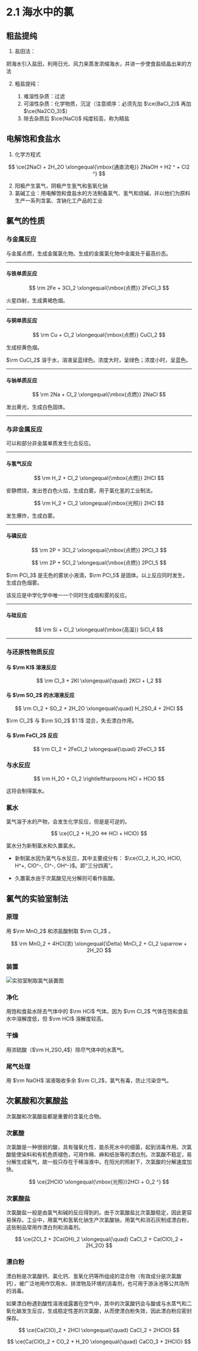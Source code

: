 
# 2.1 海水中的氯

## 粗盐提纯

1. 盐田法：

把海水引入盐田，利用日光、风力来蒸发浓缩海水，并进一步使食盐结晶出来的方法

2. 粗盐提纯：

    1. 难溶性杂质：过滤
    2. 可溶性杂质：化学物质，沉淀（注意顺序：必须先加 $\ce{BaCl_2}$ 再加 $\ce{Na2CO_3}$）
    3. 除去杂质后 $\ce{NaCl}$ 纯度较高，称为精盐

## 电解饱和食盐水

1. 化学方程式

$$
\ce{2NaCl + 2H_2O \xlongequal{\mbox{通直流电}} 2NaOH + H2 ^ + Cl2 ^}
$$
    
2. 阳极产生氯气，阴极产生氢气和氢氧化钠
3. 氯碱工业：用电解饱和食盐水的方法制备氯气、氢气和烧碱，并以他们为原料生产一系列含氯、含钠化工产品的工业

## 氯气的性质

### 与金属反应

与金属点燃，生成金属氯化物。生成的金属氯化物中金属处于最高价态。

---

#### 与铁单质反应

$$
\rm
2Fe + 3Cl_2 \xlongequal{\mbox{点燃}} 2FeCl_3
$$

火星四射，生成黄褐色烟。

---

#### 与铜单质反应

$$
\rm
Cu + Cl_2 \xlongequal{\mbox{点燃}} CuCl_2
$$

生成棕黄色烟。

$\rm CuCl_2$ 溶于水，溶液呈蓝绿色。浓度大时，呈绿色；浓度小时，呈蓝色。

---

#### 与钠单质反应

$$
\rm
2Na + Cl_2 \xlongequal{\mbox{点燃}} 2NaCl
$$

发出黄光，生成白色固体。

---

### 与非金属反应

可以和部分非金属单质发生化合反应。

---

#### 与氢气反应

$$
\rm
H_2 + Cl_2 \xlongequal{\mbox{点燃}} 2HCl
$$

安静燃烧，发出苍白色火焰，生成白雾。用于氯化氢的工业制法。

$$
\rm
H_2 + Cl_2 \xlongequal{\mbox{光照}} 2HCl
$$

发生爆炸，生成白雾。

---

#### 与磷反应

$$
\rm
2P + 3Cl_2 \xlongequal{\mbox{点燃}} 2PCl_3
$$

$$
\rm
2P + 5Cl_2 \xlongequal{\mbox{点燃}} 2PCl_5
$$

$\rm PCl_3$ 是无色的雾状小液滴，$\rm PCl_5$ 是固体。以上反应同时发生，生成白色烟雾。

<Callout type="warning">
    该反应是中学化学中唯一一个同时生成烟和雾的反应。
</Callout>

---

#### 与硅反应

$$
\rm
Si + Cl_2 \xlongequal{\mbox{高温}} SiCl_4
$$

---

### 与还原性物质反应

#### 与 $\rm KI$ 溶液反应

$$
\rm
Cl_3 + 2KI \xlongequal{\quad} 2KCl + I_2
$$

#### 与 $\rm SO_2$ 的水溶液反应

$$
\rm
Cl_2 + SO_2 + 2H_2O \xlongequal{\quad} H_2SO_4 + 2HCl
$$

<Callout type="warning">
    $\rm Cl_2$ 与 $\rm SO_2$ $1:1$ 混合，失去漂白作用。
</Callout>

#### 与 $\rm FeCl_2$ 反应

$$
\rm
Cl_2 + 2FeCl_2 \xlongequal{\quad} 2FeCl_3
$$

### 与水反应

$$
\rm
H_2O + Cl_2 \rightleftharpoons HCl + HClO
$$

这将会制得氯水。

### 氯水

氯气溶于水的产物，会发生化学反应，但是是可逆的。

$$ \ce{Cl_2 + H_2O <=> HCl + HClO} $$

氯水分为新制氯水和久置氯水。

- 新制氯水因为氯气与水反应，其中主要成分有： $\ce{Cl_2, H_2O, HClO, H^+, ClO^-, Cl^-, OH^-}$。即“三分四离”。

- 久置氯水由于次氯酸见光分解则可看作盐酸。

## 氯气的实验室制法

### 原理

用 $\rm MnO_2$ 和浓盐酸制取 $\rm Cl_2$ 。

$$
\rm
MnO_2 + 4HCl(浓) \xlongequal{\Delta} MnCl_2 + Cl_2 \uparrow + 2H_2O
$$

### 装置

![实验室制取氯气装置图](https://chemwiki.mrwillcom.com/_next/image?url=%2F_next%2Fstatic%2Fmedia%2FLaboratory-production-of-chlorine-gas.3ffd9f02.webp&w=1080&q=75)

### 净化

用饱和食盐水除去气体中的 $\rm HCl$ 气体。因为 $\rm Cl_2$ 气体在饱和食盐水中溶解度低，但 $\rm HCl$ 溶解度较高。

### 干燥

用浓硫酸（$\rm H_2SO_4$）除尽气体中的水蒸气。

### 尾气处理

用 $\rm NaOH$ 溶液吸收多余 $\rm Cl_2$，氯气有毒，防止污染空气。

## 次氯酸和次氯酸盐

次氯酸和次氯酸盐都是重要的含氯化合物。

### 次氯酸

次氯酸是一种很弱的酸，具有强氧化性，能杀死水中的细菌，起到消毒作用。次氯酸能使染料和有机色质褪色，可用作棉、麻和纸张等的漂白剂。次氯酸不稳定，易分解生成氧气，故一般只存在于稀溶液中。在阳光的照射下，次氯酸的分解速度加快。

$$
\ce{2HClO \xlongequal{\mbox{光照}}2HCl + O_2 ^}
$$

### 次氯酸盐

次氯酸盐一般是由氯气和碱的反应得到的。由于次氯酸盐比次氯酸稳定，因此更容易保存。工业中，用氯气和氢氧化钠生产次氯酸钠，用氯气和消石灰制成漂白粉，这些制品常用作漂白剂和消毒剂。

$$
\ce{2Cl_2 + 2Ca(OH)_2 \xlongequal{\quad} CaCl_2 + Ca(ClO)_2 + 2H_2O}
$$

### 漂白粉

漂白粉是次氯酸钙、氯化钙、氢氧化钙等所组成的混合物（有效成分是次氯酸钙），被广泛地用作饮用水、排泄物及环境的消毒剂，也可用于游泳池等公共场所的消毒。

如果漂白粉遇到酸性溶液或露置在空气中，其中的次氯酸钙会与酸或与水蒸气和二氧化碳发生反应，生成稳定性差的次氯酸，从而使漂白粉失效，因此漂白粉应密封保存。

$$
\ce{Ca(ClO)_2 + 2HCl \xlongequal{\quad} CaCl_2 + 2HClO}
$$

$$
\ce{Ca(ClO)_2 + CO_2 + H_2O \xlongequal{\quad} CaCO_3 + 2HClO}
$$


